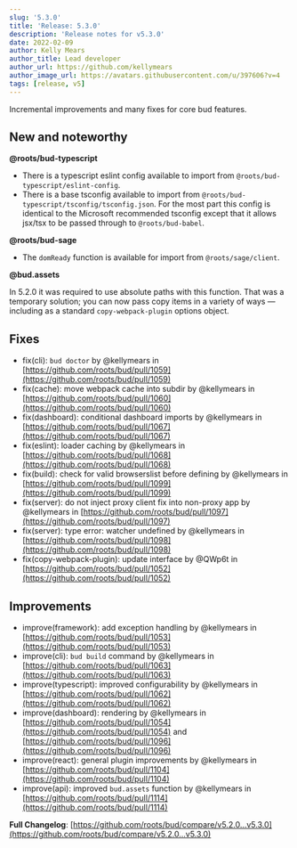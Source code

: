 ```yaml
---
slug: '5.3.0'
title: 'Release: 5.3.0'
description: 'Release notes for v5.3.0'
date: 2022-02-09
author: Kelly Mears
author_title: Lead developer
author_url: https://github.com/kellymears
author_image_url: https://avatars.githubusercontent.com/u/397606?v=4
tags: [release, v5]
---
```


Incremental improvements and many fixes for core bud features.

<!--truncate-->

## New and noteworthy

**@roots/bud-typescript**

- There is a typescript eslint config available to import from `@roots/bud-typescript/eslint-config`.
- There is a base tsconfig available to import from `@roots/bud-typescript/tsconfig/tsconfig.json`. For the most part this config is identical to the Microsoft recommended tsconfig except that it allows jsx/tsx to be passed through to `@roots/bud-babel`.

**@roots/bud-sage**

- The `domReady` function is available for import from `@roots/sage/client`.

**@bud.assets**

In 5.2.0 it was required to use absolute paths with this function. That was a temporary solution; you can now pass copy items in a variety of ways — including as a standard `copy-webpack-plugin` options object.

## Fixes

- fix(cli): `bud doctor` by @kellymears in [https://github.com/roots/bud/pull/1059](https://github.com/roots/bud/pull/1059)
- fix(cache): move webpack cache into subdir by @kellymears in [https://github.com/roots/bud/pull/1060](https://github.com/roots/bud/pull/1060)
- fix(dashboard): conditional dashboard imports by @kellymears in [https://github.com/roots/bud/pull/1067](https://github.com/roots/bud/pull/1067)
- fix(eslint): loader caching by @kellymears in [https://github.com/roots/bud/pull/1068](https://github.com/roots/bud/pull/1068)
- fix(build): check for valid browserslist before defining by @kellymears in [https://github.com/roots/bud/pull/1099](https://github.com/roots/bud/pull/1099)
- fix(server): do not inject proxy client fix into non-proxy app by @kellymears in [https://github.com/roots/bud/pull/1097](https://github.com/roots/bud/pull/1097)
- fix(server): type error: watcher undefined by @kellymears in [https://github.com/roots/bud/pull/1098](https://github.com/roots/bud/pull/1098)
- fix(copy-webpack-plugin): update interface by @QWp6t in [https://github.com/roots/bud/pull/1052](https://github.com/roots/bud/pull/1052)

## Improvements

- improve(framework): add exception handling by @kellymears in [https://github.com/roots/bud/pull/1053](https://github.com/roots/bud/pull/1053)
- improve(cli): `bud build` command by @kellymears in [https://github.com/roots/bud/pull/1063](https://github.com/roots/bud/pull/1063)
- improve(typescript): improved configurability by @kellymears in [https://github.com/roots/bud/pull/1062](https://github.com/roots/bud/pull/1062)
- improve(dashboard): rendering by @kellymears in [https://github.com/roots/bud/pull/1054](https://github.com/roots/bud/pull/1054) and [https://github.com/roots/bud/pull/1096](https://github.com/roots/bud/pull/1096)
- improve(react): general plugin improvements by @kellymears in [https://github.com/roots/bud/pull/1104](https://github.com/roots/bud/pull/1104)
- improve(api): improved `bud.assets` function by @kellymears in [https://github.com/roots/bud/pull/1114](https://github.com/roots/bud/pull/1114)

**Full Changelog**: [https://github.com/roots/bud/compare/v5.2.0...v5.3.0](https://github.com/roots/bud/compare/v5.2.0...v5.3.0)
